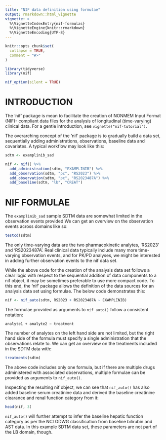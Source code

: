 ```yaml
---
title: "NIF data definition using formulae"
output: rmarkdown::html_vignette
vignette: >
  %\VignetteIndexEntry{nif-formulas}
  %\VignetteEngine{knitr::rmarkdown}
  %\VignetteEncoding{UTF-8}
---
```


```r
knitr::opts_chunk$set(
  collapse = TRUE,
  comment = "#>"
)
```

```r
library(tidyverse)
library(nif)

nif_option(silent = TRUE)
```

# INTRODUCTION

The 'nif' package is mean to facilitate the creation of NONMEM Input Format
(NIF)- compliant data files for the analysis of longitudinal (time-varying)
clinical data. For a gentle introduction, see `vignette("nif-tutorial")`.

The overarching concept of the 'nif' package is to gradually build a data set,
sequentially adding administrations, observations, baseline data and covariates.
A typical workflow may look like this:

```r
sdtm <- examplinib_sad

nif <- nif() %>% 
  add_administration(sdtm, "EXAMPLINIB") %>% 
  add_observation(sdtm, "pc", "RS2023") %>% 
  add_observation(sdtm, "pc", "RS2023487A") %>% 
  add_baseline(sdtm, "lb", "CREAT")
```

# NIF FORMULAE

The `examplinib_sad` sample SDTM data are somewhat limited in the observation
events provided We can get an overview on the observation events across domains
like so: 

```r
testcd(sdtm)
```

The only time-varying data are the two pharmacokinetic analytes, 'RS2023' and
'RS2023487A'. Real clinical data typically include many more time-varying
observation events, and for PK/PD analyses, we might be interested in adding
further observation events to the nif data set.

While the above code for the creation of the analysis data set follows a clear
logic with respect to the sequential addition of data components to a nif
object, it may be sometimes preferable to use more compact code. To this end,
the 'nif' package allows the definition of the data sources for an analysis data
set using formulae. The below code demonstrates this:

```r
nif <- nif_auto(sdtm, RS2023 + RS2023487A ~ EXAMPLINIB)
```

The formulae provided as arguments to `nif_auto()` follow a consistent notation:

`analyte1 + analyte2 ~ treatment`

The number of analytes on the left hand side are not limited, but the right hand
side of the formula must specify a single administration that the observations 
relate to. We can get an overview on the treatments included in the SDTM data
with:

```r
treatments(sdtm)
```

The above code includes only one formula, but if there are multiple drugs
administered with associated observations, multiple formulae can be provided as
arguments to `nif_auto()`.

Inspecting the resulting nif object, we can see that `nif_auto()` has also added
baseline serum creatinine data and derived the baseline creatinine clearance and
renal function category from it:

```r
head(nif, 3)
```

`nif_auto()` will further attempt to infer the baseline hepatic function
category as per the NCI ODWG classification from baseline bilirubin and AST
data. In this example SDTM data set, these parameters are not part of the LB
domain, though.

